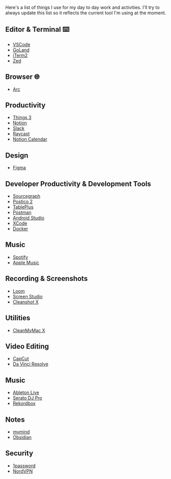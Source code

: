 Here's a list of things I use for my day to day work and activities.
I'll try to always update this list so it reflects the current tool I'm using at the moment.

## Editor & Terminal ⌨️

- [VSCode](https://code.visualstudio.com/)
- [GoLand](https://www.jetbrains.com/go/)
- [iTerm2](https://iterm2.com/)
- [Zed](https://zed.dev/)

## Browser 🌐

- [Arc](https://arc.net)

## Productivity

- [Things 3](https://culturedcode.com/things/)
- [Notion](https://notion.so)
- [Slack](https://slack.com/)
- [Raycast](https://raycast.com)
- [Notion Calendar](https://www.notion.so/product/calendar)

## Design

- [Figma](https://figma.com)

## Developer Productivity & Development Tools

- [Sourcegraph](https://sourcegraph.com/search)
- [Postico 2](https://eggerapps.at/postico2/)
- [TablePlus](https://tableplus.com)
- [Postman](https://postman.com)
- [Android Studio](https://developer.android.com/studio)
- [XCode](https://developer.apple.com/xcode/)
- [Docker](https://docker.com)

## Music

- [Spotify](https://spotify.com)
- [Apple Music](https://music.apple.com)

## Recording & Screenshots

- [Loom](https://loom.com)
- [Screen Studio](https://screen.studio)
- [Cleanshot X](https://cleanshot.com)

## Utilities

- [CleanMyMac X](https://cleanmymac.com/)

## Video Editing

- [CapCut](https://www.capcut.com/)
- [Da Vinci Resolve](https://www.blackmagicdesign.com/products/davinciresolve)

## Music

- [Ableton Live](https://ableton.com)
- [Serato DJ Pro](https://serato.com/)
- [Rekordbox](https://rekordbox.com)

## Notes

- [mymind](https://mymind.com)
- [Obsidian](https://obsidian.md/)

## Security

- [1password](https://1password.com)
- [NordVPN](https://nordvpn.com)
